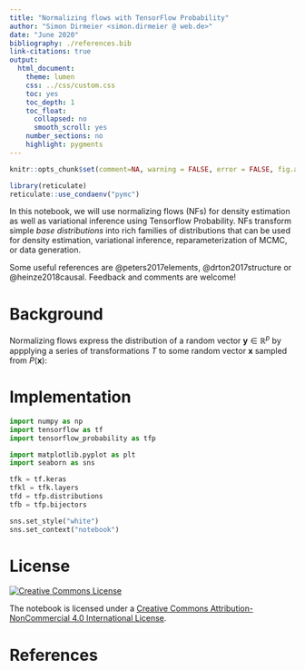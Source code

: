 ```yaml
---
title: "Normalizing flows with TensorFlow Probability"
author: "Simon Dirmeier <simon.dirmeier @ web.de>"
date: "June 2020"
bibliography: ./references.bib
link-citations: true
output:
  html_document:
    theme: lumen
    css: ../css/custom.css
    toc: yes
    toc_depth: 1
    toc_float:
      collapsed: no
      smooth_scroll: yes
    number_sections: no
    highlight: pygments
---
```


```r
knitr::opts_chunk$set(comment=NA, warning = FALSE, error = FALSE, fig.align = "center")

library(reticulate)
reticulate::use_condaenv("pymc")
```

In this notebook, we will use normalizing flows (NFs) for density estimation as well as variational inference using Tensorflow Probability. NFs transform simple *base distributions* into rich families of distributions that can be used for density estimation, variational inference, reparameterization of MCMC, or data generation.

Some useful references are @peters2017elements, @drton2017structure or @heinze2018causal. Feedback and comments are welcome!

# Background

Normalizing flows express the distribution of a random vector $\mathbf{y} \in \mathbb{R}^p$ by appplying a series of transformations $T$ to some random vector $\mathbf{x}$ sampled from $P(\mathbf{x})$:

\begin{align}


\end{align}

# Implementation

```python
import numpy as np
import tensorflow as tf
import tensorflow_probability as tfp

import matplotlib.pyplot as plt
import seaborn as sns

tfk = tf.keras
tfkl = tfk.layers
tfd = tfp.distributions
tfb = tfp.bijectors

sns.set_style("white")
sns.set_context("notebook")
```

# License

<a rel="license" href="http://creativecommons.org/licenses/by-nc/4.0/"><img alt="Creative Commons License" style="border-width:0" src="https://i.creativecommons.org/l/by-nc/4.0/88x31.png" /></a>

The notebook is licensed under a <a rel="license" href="http://creativecommons.org/licenses/by-nc/4.0/">Creative Commons Attribution-NonCommercial 4.0 International License</a>.


# References
